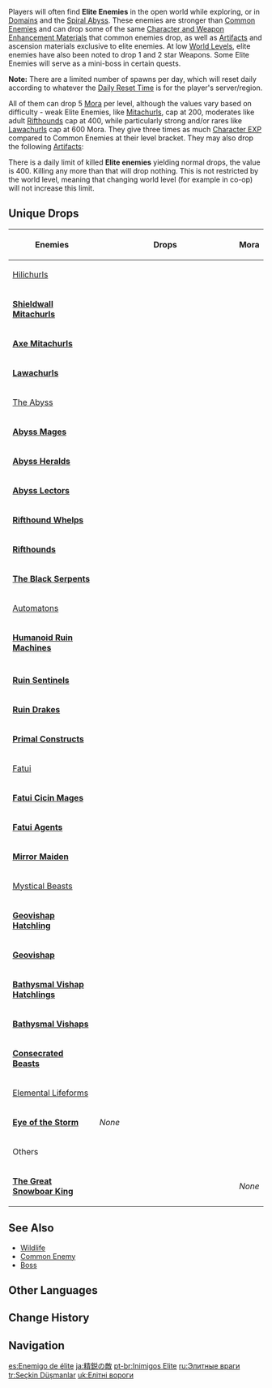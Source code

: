 {{Terminology Infobox
|type         = Enemy Types
}}
<section begin="EliteEnemyDesc" />Players will often find '''Elite Enemies''' in the open world while exploring, or in [[Domains]] and the [[Spiral Abyss]]. These enemies are stronger than [[Common Enemies]] and can drop some of the same [[Character and Weapon Enhancement Material]]s that common enemies drop, as well as [[Artifacts]] and ascension materials exclusive to elite enemies. At low [[Adventure Rank#World Level and Ascension|World Levels]], elite enemies have also been noted to drop 1 and 2 star Weapons. Some Elite Enemies will serve as a mini-boss in certain quests.

'''Note:''' There are a limited number of spawns per day, which will reset daily according to whatever the [[World Reset Timers|Daily Reset Time]] is for the player's server/region.<section end="EliteEnemyDesc" />

All of them can drop 5 [[Mora]] per level, although the values vary based on difficulty - weak Elite Enemies, like [[Mitachurls]], cap at 200, moderates like adult [[Rifthounds]] cap at 400, while particularly strong and/or rares like [[Lawachurls]] cap at 600 Mora. They give three times as much [[Character EXP]] compared to Common Enemies at their level bracket. They may also drop the following [[Artifacts]]:
{{Artifact Set|Traveling Doctor|3|show_caption=1}}{{Artifact Set|Berserker|3-4|show_caption=1}}{{Artifact Set|Instructor|3-4|show_caption=1}}{{Artifact Set|The Exile|3-4|show_caption=1}}

There is a daily limit of killed '''Elite enemies''' yielding normal drops, the value is 400. Killing any more than that will drop nothing. This is not restricted by the world level, meaning that changing world level (for example in co-op) will not increase this limit.<!-- documented in Data Gathering discord server
Further kills yielded no exp/mora/artifacts/drops
https://discord.com/channels/767763445445033984/781016196325048320/817127950817689641 -->

==Unique Drops==
{| class=wikitable style="text-align:center;"
! Enemies
! style="width: 260px" | Drops
!Mora
|-
! colspan="3" | [[Hilichurls]]
|-
| '''[[Mitachurls|Shieldwall Mitachurls]]'''<br />{{Card|Wooden Shieldwall Mitachurl|Wooden|type=Enemy}}{{Card|Rock Shieldwall Mitachurl|Rock|type=Enemy}}{{Card|Ice Shieldwall Mitachurl|Ice|type=Enemy}}
|rowspan=3|{{Drops|Mitachurls|all=0}}
|rowspan=2|{{Card|Mora|≤200}}
|-
| '''[[Mitachurls|Axe Mitachurls]]'''<br />{{Card|Blazing Axe Mitachurl|Blazing|type=Enemy}}{{Card|Crackling Axe Mitachurl|Crackling|type=Enemy}}
|-
| '''[[Lawachurls]]'''<br />{{Card|Stonehide Lawachurl|Stonehide|type=Enemy}}{{Card|Frostarm Lawachurl|Frostarm|type=Enemy}}{{Card|Thunderhelm Lawachurl|<small>Thunderhelm</small>|type=Enemy}}
|{{Card|Mora|≤600}}
|-
! colspan="3" | [[The Abyss]]
|-
| '''[[Abyss Mages]]'''<br />{{Card|Hydro Abyss Mage|Hydro|type=Enemy}}{{Card|Cryo Abyss Mage|Cryo|type=Enemy}}{{Card|Pyro Abyss Mage|Pyro|type=Enemy}}{{Card|Electro Abyss Mage|Electro|type=Enemy}}
|{{Drops|Abyss Mages|all=0}}
|{{Card|Mora|≤200}}
|-
| '''[[Abyss Heralds]]'''<br />{{Card|Abyss Herald: Wicked Torrents|Torrents|type=Enemy}}{{Card|Abyss Herald: Frost Fall|Frost Fall|type=Enemy}}
| rowspan="2" |{{Drops|Abyss Heralds|all=0}}
|rowspan=2|{{Card|Mora|≤600}}
|-
| '''[[Abyss Lectors]]'''<br />{{Card|Abyss Lector: Fathomless Flames|Flames|type=Enemy}}{{Card|Abyss Lector: Violet Lightning|Lightning|type=Enemy}}
|-
| '''[[Riftwolves|Rifthound Whelps]]'''<br />{{Card|Rockfond Rifthound Whelp|Rockfond|type=Enemy}}{{Card|Thundercraven Rifthound Whelp|Thunder|type=Enemy}}
| rowspan="2" |{{Drops|Rifthounds|all=0}}
|{{Card|Mora|≤200}}
|-
| '''[[Riftwolves|Rifthounds]]'''<br />{{Card|Rockfond Rifthound|Rockfond|type=Enemy}}{{Card|Thundercraven Rifthound|Thunder|type=Enemy}}
|{{Card|Mora|≤400}}
|-
| '''[[The Black Serpents]]'''<br />{{Card|Shadowy Husk: Defender|Defender|type=Enemy}}{{Card|Shadowy Husk: Line Breaker|<small>Linebreaker</small>|type=Enemy}}{{Card|Shadowy Husk: Standard Bearer|<small>Flagbearer</small>|type=Enemy}}{{Card|Black Serpent Knight: Windcutter|<small>Windcutter</small>|type=Enemy}}{{Card|Black Serpent Knight: Rockbreaker Ax|<small>Rockbreaker</small>|type=Enemy}}
|{{Drops|Shadowy Husks|all=0}}
|{{Card|Mora|≤600}}
|-
! colspan="4" |[[Automatons]]
|-
|'''[[Humanoid Ruin Machines]]'''<br />{{Card|Ruin Guard|Guard|type=Enemy}}{{Card|Ruin Hunter|Hunter|type=Enemy}}
| rowspan="2" |{{Drops|Humanoid Ruin Machines|all=0}}
|{{Card|Mora|≤200}}
|-
|{{Card|Ruin Grader|Grader|type=Enemy}}
|{{Card|Mora|≤600}}
|-
|'''[[Ruin Sentinels]]'''<br />{{Card|Ruin Cruiser|Cruiser|type=Enemy}}{{Card|Ruin Destroyer|Destroyer|type=Enemy}}{{Card|Ruin Defender|Defender|type=Enemy}}{{Card|Ruin Scout|Scout|type=Enemy}}
|{{Drops|Ruin Sentinels|all=0}}
|{{Card|Mora|≤200}}
|-
|'''[[Ruin Drakes]]'''<br />{{Card|Ruin Drake: Earthguard|<small>Earthguard</small>|type=Enemy}}{{Card|Ruin Drake: Skywatch|Skywatch|type=Enemy}}
|{{Drops|Ruin Drakes|all=0}}
|{{Card|Mora|≤200}}
|-
|'''[[Primal Constructs]]'''<br />{{Card|Primal Construct: Prospector|<small>Prospector</small>|type=Enemy}}{{Card|Primal Construct: Repulsor|Repulsor|type=Enemy}}{{Card|Primal Construct: Reshaper|Reshaper|type=Enemy}}
|{{Drops|Primal Constructs|all=0}}
|{{Card|Mora|≤200}}
|-
! colspan="3" |[[Fatui/Enemies|Fatui]]
|-
|'''[[Fatui Cicin Mages]]'''<br />{{Card|Fatui Electro Cicin Mage|Electro|type=Enemy}}{{Card|Fatui Cryo Cicin Mage|Cryo|type=Enemy}}
|{{Drops|Fatui Cicin Mages|all=0}}
| {{Card|Mora|≤200}}
|-
|'''[[Fatui Pyro Agent|Fatui Agents]]'''<br />{{Card|Fatui Pyro Agent|Pyro|type=Enemy}}
|{{Drops|Fatui Agents|all=0}}
| {{Card|Mora|≤200}}
|-
|'''[[Mirror Maiden]]'''<br />{{Card|Mirror Maiden|type=Enemy}}
|{{Drops|Fatui Maidens|all=0}}
| {{Card|Mora|≤200}}
|-
! colspan="3" | [[Mystical Beasts]]
|-
|'''[[Geovishap Hatchling]]'''<br />{{Card|Geovishap Hatchling|type=Enemy}}
| rowspan="4" |{{Drops|Vishaps|all=0}}
|{{Card|Mora|≤200}}
|-
|'''[[Geovishap]]'''<br />{{Card|Geovishap|type=Enemy}}
|{{Card|Mora|≤600}}
|-
|'''[[Bathysmal Vishaps|Bathysmal Vishap Hatchlings]]'''<br />{{Card|Bolteater Bathysmal Vishap Hatchling|Bolteater|type=Enemy}}{{Card|Primordial Bathysmal Vishap Hatchling|Primordial|type=Enemy}}{{Card|Rimebiter Bathysmal Vishap Hatchling|Rimebiter|type=Enemy}}
|{{Card|Mora|≤200}}
|-
|'''[[Bathysmal Vishaps]]'''<br />{{Card|Primordial Bathysmal Vishap|Primordial|type=Enemy}}
|{{Card|Mora|≤600}}
|-
|'''[[Consecrated Beasts]]'''<br />{{Card|Consecrated Flying Serpent|Serpent|type=Enemy}}{{Card|Consecrated Red Vulture|Vulture|type=Enemy}}{{Card|Consecrated Scorpion|Scorpion|type=Enemy}}
|{{Drops|Consecrated Beasts|all=0}}
|{{Card|Mora|≤200}}
|-
! colspan="3" |[[Elemental Lifeforms]]
|-
|'''[[Eye of the Storm]]'''<br />{{Card|Eye of the Storm|type=Enemy}}
|''None''
|{{Card|Mora|≤600}}
|-
! colspan="3" | Others
|-
|'''[[The Great Snowboar King]]'''<br />{{Card|The Great Snowboar King|type=Enemy}}
|{{Card|Chilled Meat|6-10|show_caption=1}}
|''None''
|}

==See Also==
* [[Wildlife]]
* [[Common Enemy]]
* [[Boss]]

==Other Languages==
{{Other Languages
|en      = Elite Enemies
|zhs     = 精英
|zhs_rm  = Jīngyīng
|zht     = 精英
|zht_rm  = Jīngyīng
|zh_tl   = Elite
|ja      = 精鋭
|ja_rm   = Seiei
|ja_tl   = Elite
|ko      = 정예
|ko_tl   = Elite
|es      = Élites
|es_tl   = Elites
|fr      = Élite
|fr_tl   = Elite
|ru      = Элитные
|ru_tl   = Elite
|th      = ระดับสูง
|th_rm   = 
|th_tl   = 
|vi      = Tinh Anh
|vi_tl   = 
|de      = Elite
|id      = Elite
|pt      = Inimigos Elite
|pt_tl   = 
|tr      = Seçkin Düşmanlar
|tr_tl   = 
|it      = Élite
|it_tl   = 
}}

==Change History==
{{Change History|1.0}}

==Navigation==
{{Enemy Navbox|Elite}}
[[Category:Elite Enemies| ]]

[[es:Enemigo de élite]]
[[ja:精鋭の敵]]
[[pt-br:Inimigos Elite]]
[[ru:Элитные враги]]
[[tr:Seçkin Düşmanlar]]
[[uk:Елітні вороги]]